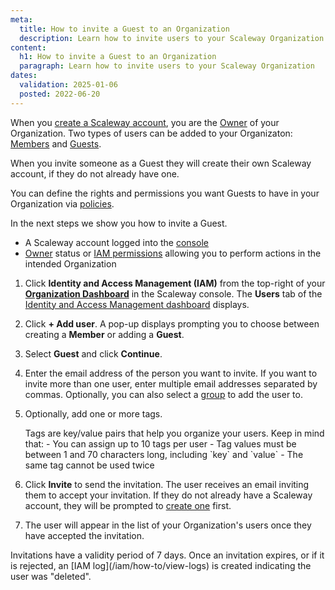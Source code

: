 ```yaml
---
meta:
  title: How to invite a Guest to an Organization
  description: Learn how to invite users to your Scaleway Organization
content:
  h1: How to invite a Guest to an Organization
  paragraph: Learn how to invite users to your Scaleway Organization
dates:
  validation: 2025-01-06
  posted: 2022-06-20
---
```



When you [create a Scaleway account](/account/how-to/create-an-account/), you are the [Owner](/iam/concepts/#owner) of your Organization. Two types of users can be added to your Organizaton: [Members](/iam/concepts#members) and [Guests](/iam/concepts#guests).

When you invite someone as a Guest they will create their own Scaleway account, if they do not already have one.

You can define the rights and permissions you want Guests to have in your Organization via [policies](/iam/concepts/#policy).

<Lightbox src={image} alt="a diagram shows the relationship between owners and Guests. Alice's Organization contains Alice as an owner and Bob as a Guest. Bob's Organization contains Alice and Charlie as Guests. Alice is an Owner in her Organization and a Guest in Bob's, and vice-versa" />

In the next steps we show you how to invite a Guest.

<Macro id="requirements" />

- A Scaleway account logged into the [console](https://console.scaleway.com)
- [Owner](/iam/concepts/#owner) status or [IAM permissions](/iam/concepts/#permission) allowing you to perform actions in the intended Organization

1. Click **Identity and Access Management (IAM)** from the top-right of your [**Organization Dashboard**](https://console.scaleway.com/organization) in the Scaleway console. The **Users** tab of the [Identity and Access Management dashboard](https://console.scaleway.com/iam/users) displays.
    <Lightbox src={image2} alt="" />
2. Click **+ Add user**. A pop-up displays prompting you to choose between creating a **Member** or adding a **Guest**.
    <Lightbox src={image3} alt="Guest: A Guest is a user that owns their own Organization. They are external to your Organization. This means that their credentials cannot be managed by IAM Managers or Owners. Member: A Member is a user that only exists within an Organization. A Member's permissions and credentials can be managed by IAM Managers and Owners. " />
3. Select **Guest** and click **Continue**.
4. Enter the email address of the person you want to invite. If you want to invite more than one user, enter multiple email addresses separated by commas. Optionally, you can also select a [group](/iam/concepts/#group) to add the user to.
5. Optionally, add one or more tags.

    <Message type="note">
      Tags are key/value pairs that help you organize your users. Keep in mind that:
      - You can assign up to 10 tags per user
      - Tag values must be between 1 and 70 characters long, including `key` and `value`
      - The same tag cannot be used twice
    </Message>
6. Click **Invite** to send the invitation.
    The user receives an email inviting them to accept your invitation. If they do not already have a Scaleway account, they will be prompted to [create one](/account/how-to/create-an-account/) first.
7. The user will appear in the list of your Organization's users once they have accepted the invitation.

<Message type="important">
  Invitations have a validity period of 7 days.
  Once an invitation expires, or if it is rejected, an [IAM log](/iam/how-to/view-logs) is created indicating the user was "deleted".
</Message>
